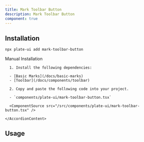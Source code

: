 ```yaml
---
title: Mark Toolbar Button
description: Mark Toolbar Button
component: true
---
```


[//]: # (<ComponentExample src="/src/components/examples/PlaygroundDemo.tsx">)
[//]: # (  <PlaygroundDemo />)
[//]: # (</ComponentExample>)

## Installation

```bash
npx plate-ui add mark-toolbar-button
```

<Accordion type="single" collapsible>
  <AccordionItem value="manual-installation">
    <AccordionTrigger>Manual Installation</AccordionTrigger>
    <AccordionContent>

      1. Install the following dependencies:

      - [Basic Marks](/docs/basic-marks)
      - [Toolbar](/docs/components/toolbar)

      2. Copy and paste the following code into your project.

      - `components/plate-ui/mark-toolbar-button.tsx`

      <ComponentSource src="/src/components/plate-ui/mark-toolbar-button.tsx" />

    </AccordionContent>

  </AccordionItem>
</Accordion>

## Usage

```tsx
```

```tsx
```